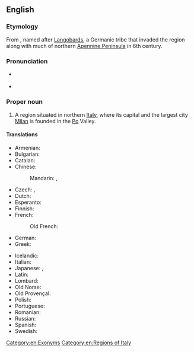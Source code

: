 ==English==
{{wikipedia}}

===Etymology===
From {{etyl|la|en}} {{m|la|Langobardia}}, named after [[Langobard|Langobards]], a Germanic tribe that invaded the region along with much of northern [[Apennine Peninsula]] in 6th century.

===Pronunciation===
* {{a|UK}} {{IPA|/ˈlɒmbədi/|lang=en}}
* {{a|US}} {{IPA|/ˈlɑːmbəɹdi/|lang=en}}

===Proper noun===
{{en-proper noun}}

# A region situated in northern [[Italy]], where its capital and the largest city [[Milan]] is founded in the [[Po]] Valley.

====Translations====
{{trans-top|region in northern Italy}}
* Armenian: {{t|hy|Լոմբարդիա|sc=Armn}}
* Bulgarian: {{t|bg|Ломба́рдия|f|sc=Cyrl}}
* Catalan: {{t|ca|Llombardia|f}}
* Chinese:
*: Mandarin: {{t|cmn|倫巴第|sc=Hani}}, {{t|cmn|伦巴第|tr=Lúnbādì|sc=Hani}}
* Czech: {{t|cs|Lombardie|f}}, {{t|cs|Lombardsko|n}}
* Dutch: {{t+|nl|Lombardije|n}}
* Esperanto: {{t|eo|Lombardujo}}
* Finnish: {{t+|fi|Lombardia}}
* French: {{t+|fr|Lombardie|f}}
*: Old French: {{t|fro|Lonbardie}}
* German: {{t+|de|Lombardei|f}}
* Greek: {{t|el|Λομβαρδία|f}}
{{trans-mid}}
* Icelandic: {{t|is|Langbarðaland|n}}
* Italian: {{t+|it|Lombardia|f}}
* Japanese: {{t|ja|ロンバルディア|tr=Ronbarudia|sc=Jpan}}, {{t|ja|ロンバルディア州|tr=ロンバルディアしゅう, Ronbarudia shū|sc=Jpan}}
* Latin: {{t|la|Langobardia}}
* Lombard: {{t|lmo|Lumbardia}}
* Old Norse: {{t|non|Lumbarðaland|n}}
* Old Provençal: {{t|pro|Lombardia}}
* Polish: {{t+|pl|Lombardia|f}}
* Portuguese: {{t|pt|Lombardia|f}}
* Romanian: {{t|ro|Lombardia|f}}
* Russian: {{t|ru|Ломба́рдия|f}}
* Spanish: {{t|es|Lombardía|f}}
* Swedish: {{t|sv|Lombardiet}}
{{trans-bottom}}

[[Category:en:Exonyms]]
[[Category:en:Regions of Italy]]